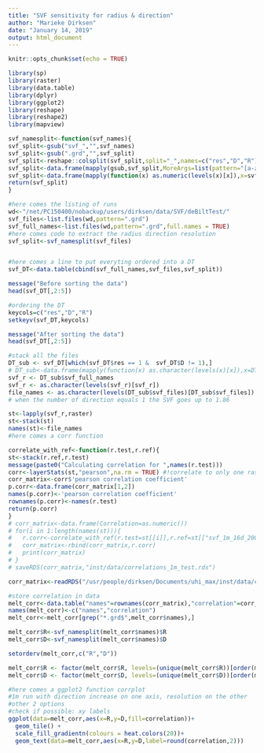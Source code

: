 ```yaml
---
title: "SVF sensitivity for radius & direction"
author: "Marieke Dirksen"
date: "January 14, 2019"
output: html_document
---
```


```r
knitr::opts_chunk$set(echo = TRUE)
```

```r
library(sp)
library(raster)
library(data.table)
library(dplyr)
library(ggplot2)
library(reshape)
library(reshape2)
library(mapview)

svf_namesplit<-function(svf_names){
svf_split<-gsub("svf_","",svf_names)
svf_split<-gsub(".grd","",svf_split)
svf_split<-reshape::colsplit(svf_split,split="_",names=c("res","D","R"))
svf_split<-data.frame(mapply(gsub,svf_split,MoreArgs=list(pattern="[a-zA-Z ]",replacement="")))
svf_split<-data.frame(mapply(function(x) as.numeric(levels(x)[x]),x=svf_split))
return(svf_split)
}
```

```r
#here comes the listing of runs
wd<-"/net/PC150400/nobackup/users/dirksen/data/SVF/deBiltTest/"
svf_files<-list.files(wd,pattern=".grd")
svf_full_names<-list.files(wd,pattern=".grd",full.names = TRUE)
#here comes code to extract the radius direction resolution
svf_split<-svf_namesplit(svf_files)


#here comes a line to put everyting ordered into a DT
svf_DT<-data.table(cbind(svf_full_names,svf_files,svf_split))

message("Before sorting the data")
head(svf_DT[,2:5])

#ordering the DT
keycols=c("res","D","R")
setkeyv(svf_DT,keycols)

message("After sorting the data")
head(svf_DT[,2:5])

```

```r
#stack all the files
DT_sub <- svf_DT[which(svf_DT$res == 1 &  svf_DT$D != 1),]
# DT_sub<-data.frame(mapply(function(x) as.character(levels(x)[x]),x=DT_sub))
svf_r <- DT_sub$svf_full_names
svf_r <- as.character(levels(svf_r)[svf_r])
file_names <- as.character(levels(DT_sub$svf_files)[DT_sub$svf_files])
# when the number of direction equals 1 the SVF goes up to 1.86

st<-lapply(svf_r,raster)
st<-stack(st)
names(st)<-file_names
#here comes a corr function

correlate_with_ref<-function(r.test,r.ref){
st<-stack(r.ref,r.test)
message(paste0("Calculating correlation for ",names(r.test)))
corr<-layerStats(st,"pearson",na.rm = TRUE) #!correlate to only one raster!
corr_matrix<-corr$'pearson correlation coefficient'
p.corr<-data.frame(corr_matrix[1,2])
names(p.corr)<-'pearson correlation coefficient'
rownames(p.corr)<-names(r.test)
return(p.corr)
}
# corr_matrix<-data.frame(Correlation=as.numeric())
# for(i in 1:length(names(st))){
#   r.corr<-correlate_with_ref(r.test=st[[i]],r.ref=st[["svf_1m_16d_200r.grd"]])
#   corr_matrix<-rbind(corr_matrix,r.corr)
#   print(corr_matrix)
# }
# saveRDS(corr_matrix,"inst/data/correlations_1m_test.rds")

corr_matrix<-readRDS("/usr/people/dirksen/Documents/uhi_max/inst/data/correlations_1m_test.rds")

#store correlation in data
melt_corr<-data.table("names"=rownames(corr_matrix),"correlation"=corr_matrix)
names(melt_corr)<-c("names","correlation")
melt_corr<-melt_corr[grep("*.grd$",melt_corr$names),]

melt_corr$R<-svf_namesplit(melt_corr$names)$R
melt_corr$D<-svf_namesplit(melt_corr$names)$D

setorderv(melt_corr,c("R","D"))

melt_corr$R <- factor(melt_corr$R, levels=(unique(melt_corr$R))[order(melt_corr$R)])
melt_corr$D <- factor(melt_corr$D, levels=(unique(melt_corr$D))[order(melt_corr$D)])


```

```r
#here comes a ggplot2 function corrplot 
#1m run with direction increase on one axis, resolution on the other
#other 2 options
#check if possible: xy labels 
ggplot(data=melt_corr,aes(x=R,y=D,fill=correlation))+
  geom_tile() +
  scale_fill_gradientn(colours = heat.colors(20))+
  geom_text(data=melt_corr,aes(x=R,y=D,label=round(correlation,2)))

```

